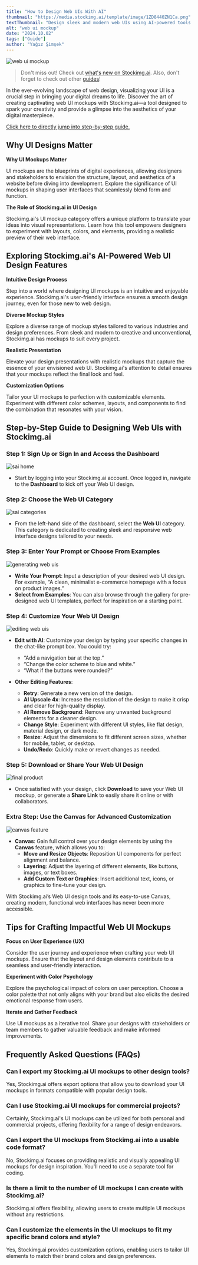 ```yaml
---
title: "How to Design Web UIs With AI"
thumbnail: "https://media.stockimg.ai/template/image/1ZD8440ZN1Ca.png"
textThumbnail: "Design sleek and modern web UIs using AI-powered tools on Stockimg.ai. This step-by-step guide covers how to generate, edit, and perfect Web UI designs with AI and the Canvas feature for full customization."
alt: "web ui mockup"
date: "2024.10.02"
tags: ["Guide"]
author: "Yağız Şimşek"
---
```


![web ui mockup](https://media.stockimg.ai/template/image/1ZD8440ZN1Ca.png)

> Don't miss out! Check out [what's new on Stockimg.ai](https://stockimg.ai/blog/ai-and-technology/introducing-new-stockimg-ui). Also, don't forget to check out other [guides](https://stockimg.ai/blog/guide)!

In the ever-evolving landscape of web design, visualizing your UI is a crucial step in bringing your digital dreams to life. Discover the art of creating captivating web UI mockups with Stockimg.ai—a tool designed to spark your creativity and provide a glimpse into the aesthetics of your digital masterpiece.

[Click here to directly jump into step-by-step guide.](#step-by-step-guide-to-designing-web-uis-with-stockimgai)

## Why UI Designs Matter

**Why UI Mockups Matter**

UI mockups are the blueprints of digital experiences, allowing designers and stakeholders to envision the structure, layout, and aesthetics of a website before diving into development. Explore the significance of UI mockups in shaping user interfaces that seamlessly blend form and function.

**The Role of Stockimg.ai in UI Design**

Stockimg.ai's UI mockup category offers a unique platform to translate your ideas into visual representations. Learn how this tool empowers designers to experiment with layouts, colors, and elements, providing a realistic preview of their web interface.

## Exploring Stockimg.ai's AI-Powered Web UI Design Features

**Intuitive Design Process**

Step into a world where designing UI mockups is an intuitive and enjoyable experience. Stockimg.ai's user-friendly interface ensures a smooth design journey, even for those new to web design.

**Diverse Mockup Styles**

Explore a diverse range of mockup styles tailored to various industries and design preferences. From sleek and modern to creative and unconventional, Stockimg.ai has mockups to suit every project.

**Realistic Presentation**

Elevate your design presentations with realistic mockups that capture the essence of your envisioned web UI. Stockimg.ai's attention to detail ensures that your mockups reflect the final look and feel.

**Customization Options**

Tailor your UI mockups to perfection with customizable elements. Experiment with different color schemes, layouts, and components to find the combination that resonates with your vision.

## Step-by-Step Guide to Designing Web UIs with Stockimg.ai

### Step 1: Sign Up or Sign In and Access the Dashboard
![sai home](https://raw.githubusercontent.com/Abdurrahman-Subh/mdx-blog/main/images/sai-dashboard-home.png)

- Start by logging into your Stockimg.ai account. Once logged in, navigate to the **Dashboard** to kick off your Web UI design.

### Step 2: Choose the Web UI Category
![sai categories](https://raw.githubusercontent.com/Abdurrahman-Subh/mdx-blog/main/images/sai-dashboard-categories.png)

- From the left-hand side of the dashboard, select the **Web UI** category. This category is dedicated to creating sleek and responsive web interface designs tailored to your needs.

### Step 3: Enter Your Prompt or Choose From Examples
![generating web uis](https://raw.githubusercontent.com/Abdurrahman-Subh/mdx-blog/main/images/sai-webui-gen.png)

- **Write Your Prompt**: Input a description of your desired web UI design. For example, “A clean, minimalist e-commerce homepage with a focus on product images.”
- **Select from Examples**: You can also browse through the gallery for pre-designed web UI templates, perfect for inspiration or a starting point.

### Step 4: Customize Your Web UI Design
![editing web uis](https://raw.githubusercontent.com/Abdurrahman-Subh/mdx-blog/main/images/sai-webui-edit.png)

- **Edit with AI**: Customize your design by typing your specific changes in the chat-like prompt box. You could try:
    - “Add a navigation bar at the top.”
    - “Change the color scheme to blue and white.”
    - “What if the buttons were rounded?”

- **Other Editing Features**:
    - **Retry**: Generate a new version of the design.
    - **AI Upscale 4x**: Increase the resolution of the design to make it crisp and clear for high-quality display.
    - **AI Remove Background**: Remove any unwanted background elements for a cleaner design.
    - **Change Style**: Experiment with different UI styles, like flat design, material design, or dark mode.
    - **Resize**: Adjust the dimensions to fit different screen sizes, whether for mobile, tablet, or desktop.
    - **Undo/Redo**: Quickly make or revert changes as needed.

### Step 5: Download or Share Your Web UI Design
![final product](https://media.stockimg.ai/template/image/1ZD8440ZN1Ca.png)

- Once satisfied with your design, click **Download** to save your Web UI mockup, or generate a **Share Link** to easily share it online or with collaborators.

### Extra Step: Use the Canvas for Advanced Customization
![canvas feature](https://raw.githubusercontent.com/Abdurrahman-Subh/mdx-blog/main/images/sai-canvas.png)

- **Canvas**: Gain full control over your design elements by using the **Canvas** feature, which allows you to:
    - **Move and Resize Objects**: Reposition UI components for perfect alignment and balance.
    - **Layering**: Adjust the layering of different elements, like buttons, images, or text boxes.
    - **Add Custom Text or Graphics**: Insert additional text, icons, or graphics to fine-tune your design.

With Stockimg.ai’s Web UI design tools and its easy-to-use Canvas, creating modern, functional web interfaces has never been more accessible.

## Tips for Crafting Impactful Web UI Mockups

**Focus on User Experience (UX)**

Consider the user journey and experience when crafting your web UI mockups. Ensure that the layout and design elements contribute to a seamless and user-friendly interaction.

**Experiment with Color Psychology**

Explore the psychological impact of colors on user perception. Choose a color palette that not only aligns with your brand but also elicits the desired emotional response from users.

**Iterate and Gather Feedback**

Use UI mockups as a iterative tool. Share your designs with stakeholders or team members to gather valuable feedback and make informed improvements.

## Frequently Asked Questions (FAQs)

### Can I export my Stockimg.ai UI mockups to other design tools?

Yes, Stockimg.ai offers export options that allow you to download your UI mockups in formats compatible with popular design tools.

### Can I use Stockimg.ai UI mockups for commercial projects?

Certainly, Stockimg.ai's UI mockups can be utilized for both personal and commercial projects, offering flexibility for a range of design endeavors.

### Can I export the UI mockups from Stockimg.ai into a usable code format?

No, Stockimg.ai focuses on providing realistic and visually appealing UI mockups for design inspiration. You'll need to use a separate tool for coding.

### Is there a limit to the number of UI mockups I can create with Stockimg.ai?

Stockimg.ai offers flexibility, allowing users to create multiple UI mockups without any restrictions.

### Can I customize the elements in the UI mockups to fit my specific brand colors and style?

Yes, Stockimg.ai provides customization options, enabling users to tailor UI elements to match their brand colors and design preferences.